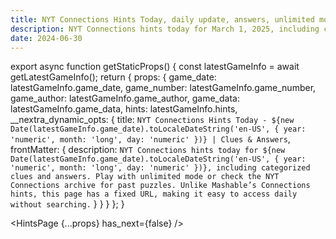 ```yaml
---
title: NYT Connections Hints Today, daily update, answers, unlimited mode, and more
description: NYT Connections hints today for March 1, 2025, including categorized clues and answers. Play with unlimited mode or check the NYT Connections archive for past puzzles. Unlike Mashable’s Connections hints, this page has a fixed URL, making it easy to access daily without searching.
date: 2024-06-30
---
```



export async function getStaticProps() {
    const latestGameInfo = await getLatestGameInfo();
    return {
        props: {
            game_date: latestGameInfo.game_date,
            game_number: latestGameInfo.game_number,
            game_author: latestGameInfo.game_author,
            game_data: latestGameInfo.game_data,
            hints: latestGameInfo.hints,
            __nextra_dynamic_opts: {
                title: `NYT Connections Hints Today - ${new Date(latestGameInfo.game_date).toLocaleDateString('en-US', { year: 'numeric', month: 'long', day: 'numeric' })} | Clues & Answers`,
                frontMatter: {
                    description: `NYT Connections hints today for ${new Date(latestGameInfo.game_date).toLocaleDateString('en-US', { year: 'numeric', month: 'long', day: 'numeric' })}, including categorized clues and answers. Play with unlimited mode or check the NYT Connections archive for past puzzles. Unlike Mashable’s Connections hints, this page has a fixed URL, making it easy to access daily without searching.`
                }
            }
        }
    };
}

<HintsPage {...props} has_next={false} />